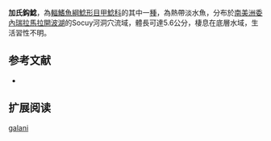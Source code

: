 {{Speciesbox
| name = 加氏鈎鯰
| image = 
| image_width = 250px
| image_caption = 
| status = NE
| status_system = IUCN3.1
| genus = Ancistrus
| species = galani
| authority = [[Pérez_&_Viloria|Pérez & Viloria]], 1994
| synonyms =  
}}

'''加氏鈎鯰'''，為[[輻鰭魚綱|輻鰭魚綱]][[鯰形目|鯰形目]][[甲鯰科|甲鯰科]]的其中一[[種|種]]，為熱帶淡水魚，分布於[[南美洲|南美洲]][[委內瑞拉|委內瑞拉]][[馬拉開波湖|馬拉開波湖]]的Socuy河洞穴流域，體長可達5.6公分，棲息在底層水域，生活習性不明。

==参考文献==
*{{FishBase_species|genus=Ancistrus|species=galani|year=2014|month=11}}

== 扩展阅读 ==
{{refbegin}}
{{wikispecies-inline|Ancistrus galani|加氏鈎鯰}}
{{refend}}
{{Taxonbar|from=Q5401556}}

[[Category:鈎鯰屬|galani]]